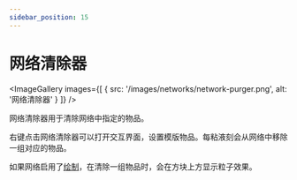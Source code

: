 ```yaml
---
sidebar_position: 15
---
```



# 网络清除器

<ImageGallery images={[
  { src: '/images/networks/network-purger.png', alt: '网络清除器' }
]} />

网络清除器用于清除网络中指定的物品。

右键点击网络清除器可以打开交互界面，设置模版物品。每粘液刻会从网络中移除一组对应的物品。

如果网络启用了[绘制](../tools/network-crayon)，在清除一组物品时，会在方块上方显示粒子效果。
